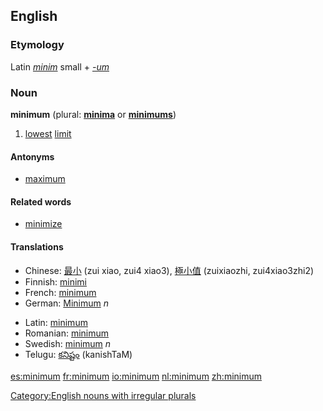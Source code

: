 ==English==
===Etymology===
Latin ''[[minim]]'' small + ''[[-um]]''

===Noun===
'''minimum''' (plural: '''[[minima]]''' or '''[[minimums]]''')

#[[lowest]] [[limit]]

====Antonyms====
*[[maximum]]

====Related words====
*[[minimize]]

====Translations====
{{top}}
*Chinese: [[最小]] (zui xiao, zui4 xiao3), [[極小值]] (zuixiaozhi, zui4xiao3zhi2)
*Finnish: [[minimi]]
*French: [[minimum#French|minimum]]
*German: [[Minimum]] ''n''
{{mid}}
*Latin: [[minimum#Latin|minimum]]
*Romanian: [[minimum#Romanian|minimum]]
*Swedish: [[minimum#Swedish|minimum]] ''n''
*Telugu: [[కనిష్టం]] (kanishTaM)
{{bottom}}

[[Category:English nouns with irregular plurals]]

[[es:minimum]]
[[fr:minimum]]
[[io:minimum]]
[[nl:minimum]]
[[zh:minimum]]